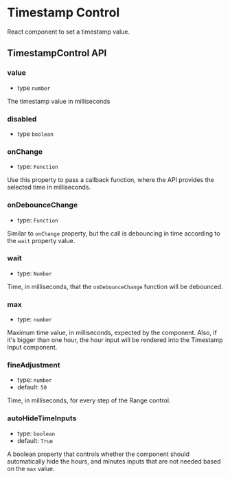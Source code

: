 
<Meta
  title="Packages/VideoPress/Timestamp Control"
  component={TimestampControl}
/>

# Timestamp Control

React component to set a timestamp value.

<Canvas withSource="open">
  <Story id="packages-videopress-timestamp-control--default" />
</Canvas>

## TimestampControl API

### value

- type `number`

The timestamp value in milliseconds

### disabled

- type `boolean`

### onChange

- type: `Function`

Use this property to pass a callback function, where the API provides the selected time in milliseconds.

### onDebounceChange

- type: `Function`

Similar to `onChange` property, but the call is debouncing in time according to the `wait` property value.

### wait

- type: `Number`

Time, in milliseconds, that the `onDebounceChange` function will be debounced.

###

### max

- type: `number`

Maximum time value, in milliseconds, expected by the component.
Also, if it's bigger than one hour, the hour input will be rendered into the Timestamp Input component.

### fineAdjustment

- type: `number`
- default: `50`

Time, in milliseconds, for every step of the Range control.

### autoHideTimeInputs

- type: `boolean`
- default: `True`

A boolean property that controls whether the component should automatically
hide the hours, and minutes inputs that are not needed based on the `max` value.
